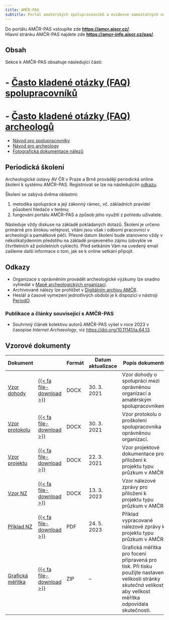 ```yaml
---
title: AMČR-PAS
subtitle: Portál amatérských spolupracovníků a evidence samostatných nálezů AMČR
---
```


::: {.callout-note}

Do portálu AMČR-PAS vstoupíte zde [**https://amcr.aiscr.cz/**](https://amcr.aiscr.cz/){.external}.  
Hlavní stránku AMČR-PAS najdete zde [**https://amcr-info.aiscr.cz/pas/**](https://amcr-info.aiscr.cz/pas/){.external}.

:::

## Obsah

Sekce k AMČR-PAS obsahuje následující části:

# - [Často kladené otázky (FAQ) spolupracovníků](faq-spolupracovnici.qmd)
# - [Často kladené otázky (FAQ) archeologů](faq-archeologove.qmd)
- [Návod pro spolupracovníky](amater.qmd)
- [Návod pro archeology](archeolog.qmd)
- [Fotografická dokumentace nálezů](foto.qmd)


## Periodická školení 

Archeologické ústavy AV ČR v Praze a Brně provádějí periodická online školení k systému AMČR-PAS. Registrovat se lze na následujícím [odkazu](https://forms.gle/Hkoygb6GgTueC7HeA){.external}.

Školení se zabývá dvěma oblastmi: 

1. metodika spolupráce a její zákonný rámec, vč. základních pravidel působení hledače v terénu; 
2. fungování portálu AMČR-PAS a způsob jeho využití z pohledu uživatele. 

Následuje vždy diskuse na základě pokládaných dotazů. Školení je určeno primárně pro širokou veřejnost, vítáni jsou však i odborní pracovníci v archeologii a památkové péči. Přesné datum školení bude stanoveno vždy v několikatýdenním předstihu na základě projeveného zájmu (obvykle ve čtvrtletních až pololetních cyklech). Před setkáním Vám na uvedený email zašleme další informace o tom, jak se k online setkání připojit.


## Odkazy 

- Organizace s oprávněním provádět archeologické výzkumy lze snadno vyhledat v [Mapě archeologických organizací](https://oao.aiscr.cz/){.external}.
- Archivované nálezy lze prohlížet v [Digitálním archivu AMČR](https://digiarchiv.aiscr.cz/results?entity=samostatny_nalez){.external}.
- Heslář a časové vymezení jednotlivých období je k dispozici v nástroji [PeriodO](http://n2t.net/ark:/99152/p0wctqt){.external}.

### Publikace a články související s AMČR-PAS 

- Souhrnný článek kolektivu autorů AMČR-PAS vyšel v roce 2023 v časopise *Internet Archaeology*, viz [https://doi.org/10.11141/ia.64.13](https://doi.org/10.11141/ia.64.13){.external}.


## Vzorové dokumenty 

::: {.column-body-outset-right}

| Dokument | | Formát | Datum  aktualizace | Popis dokumentu |
|----------|-|--------|--------------------|-----------------|
| [Vzor dohody](AMCR-PAS_dohoda_vzor.docx) | [{{< fa file-download >}}](AMCR-PAS_dohoda_vzor.docx) | DOCX | 30. 3. 2021 | Vzor dohody o spolupráci mezi oprávněnou organizací a amatérským spolupracovníkem. |
| [Vzor protokolu](AMCR-PAS_protokol_vzor.docx) | [{{< fa file-download >}}](AMCR-PAS_protokol_vzor.docx) | DOCX | 30. 3. 2021 | Vzor protokolu o proškolení spolupracovníka oprávněnou organizací. |
| [Vzor projektu](AMCR-PAS_projekt_vzor.docx) | [{{< fa file-download >}}](AMCR-PAS_projekt_vzor.docx) | DOCX | 22. 3. 2021 | Vzor projektové dokumentace pro přiložení k projektu typu průzkum v AMČR. |
| [Vzor NZ](AMCR-PAS_NZ_vzor.docx) | [{{< fa file-download >}}](AMCR-PAS_NZ_vzor.docx) | DOCX | 13. 3. 2023 | Vzor nálezové zprávy pro přiložení k projektu typu průzkum v AMČR. |
| [Příklad NZ](AMCR-PAS_NZ_priklad.pdf) | [{{< fa file-download >}}](AMCR-PAS_NZ_priklad.pdf) | PDF | 24. 5. 2023 | Příklad vypracované nálezové zprávy k projektu typu průzkum v AMČR.                |
| [Grafická měřítka](AMCR-PAS_meritka.zip) | [{{< fa file-download >}}](AMCR-PAS_meritka.zip) | ZIP | -- | Grafická měřítka pro focení připravená pro tisk. Při tisku použijte nastavení velikosti stránky *skutečná velikost*, aby velikost měřítka odpovídala skutečnosti. |

:::
